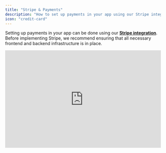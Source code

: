 ```yaml
---
title: "Stripe & Payments"
description: "How to set up payments in your app using our Stripe integration"
icon: "credit-card"
---
```


Setting up payments in your app can be done using our [**Stripe integration**](https://lovable.dev/blog/how-to-connect-stripe-lovable). Before implementing Stripe, we recommend ensuring that all necessary frontend and backend infrastructure is in place.

<iframe width="100%" height="315" src="https://www.youtube.com/embed/JniA4W2Un6o?si=VsIWSe9yrLN4YWdR" title="YouTube video player" frameborder="0" allow="accelerometer; autoplay; clipboard-write; encrypted-media; gyroscope; picture-in-picture; web-share" referrerpolicy="strict-origin-when-cross-origin" allowfullscreen />

<Note>
  For example, if you are selling individual products, make sure they are properly implemented, that you have a working shopping cart function and checkout page.

  If you are offering subscriptions, ensure that all login functionalities and different subscription tiers are set up and working correctly.
</Note>

## **Requirements**

* The project **must** be connected to Supabase. [Learn more about Supabase](https://docs.lovable.dev/integrations/supabase)

* You will also need a Stripe account with the corresponding products set up correctly.

When you're ready to proceed, simply ask the AI to add the integration.

<Note>
  **Example prompt**

  ```
  Add Stripe to collect payments, please.
  ```
</Note>

You’ll then be presented with a list of prerequisites and an option to enter the Stripe API key. You can find this key in your Stripe account dashboard under **Developers → API keys → Secret key**. Submit the key by clicking on the **"Add API key"** button.

The next step is to add the different price IDs for each product. These can be found by navigating to the product in the Stripe product catalog, clicking on the price, and locating the price ID in the top right corner.

<Note>
  **Example prompt**

  ```
  The vase has the price_id:
  xxx

  The bowl has the price_id:
  xxx

  The plate has the price_id:
  xxx
  ```
</Note>

<Note>
  **Please note**
  Stripe integration doesn’t work in preview. To test the integration, make sure to deploy. You should also make sure to be in test mode in Stripe when trying out the functionality.

  When testing payment, card number: 4242 4242 4242 4242, any 3 digits as CVC and any future date will work as a card.
</Note>

## How to set up webhooks correctly

If you for example are providing a subscription-based model where paying for a subscription should unlock different tiers on your website, an Edge Function and corresponding webhook are necessary to upgrade user tiers after a payment is successfully processed.

<Note>
  The Edge Function that handles the necessary changes to the user account should be set up automatically by the AI.
</Note>

## **Steps to set up webhooks:**

### **0. Build a pricing component:**

<iframe width="100%" height="315" src="https://www.youtube.com/embed/ObLIpGDQ1wA?si=hlkT7VwN0D9w5Ew5" title="YouTube video player" frameborder="0" allow="accelerometer; autoplay; clipboard-write; encrypted-media; gyroscope; picture-in-picture; web-share" referrerpolicy="strict-origin-when-cross-origin" allowfullscreen />

### **1. Get the endpoint URL**

* Retrieve the **endpoint URL** from the Edge Function that you have set up.

* This can be found under the specific Edge Function details in your Supabase dashboard.

### **2. Add the endpoint URL in Stripe**

* Navigate to **Developers → Webhooks → Create an event destination** in your Stripe dashboard.

* Select events. If unsure which to select, please ask the AI in chat mode for guidance on which event(s) to choose based on your use case.

* Add the endpoint URL that you retrieved from the Edge Function.

### **3. Get the webhook secret**

* Once the webhook is created, copy the webhook secret provided by Stripe.

### **4. Store the webhook secret securely**

* Add the webhook secret to Supabase as a secret value **(Supabase → Edge Functions → Manage secrets → Add new secret)**. Ask the AI in chat mode what the secret should be called to work properly with the Edge function.

By following these steps, your Edge Function and corresponding webhook will be properly set up to handle subscription-based upgrades securely and efficiently.

<Note>
  To troubleshoot during testing you can check Stripe and the specific webhook to see error messages. These error messages can be sent to Lovable for debugging.
</Note>